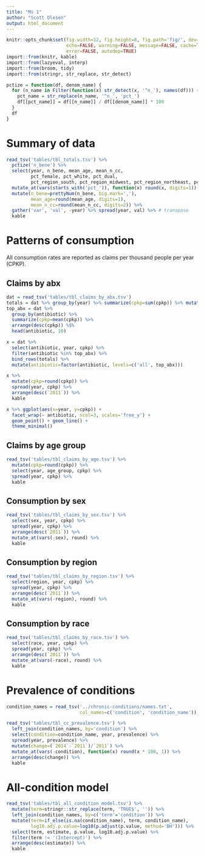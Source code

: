 ```yaml
---
title: "Ms 1"
author: "Scott Olesen"
output: html_document
---
```


```r
knitr::opts_chunk$set(fig.width=12, fig.height=8, fig.path='fig/', dev=c('pdf', 'png'),
                      echo=FALSE, warning=FALSE, message=FALSE, cache=TRUE,
                      error=FALSE, autodep=TRUE)
import::from(knitr, kable)
import::from(lazyeval, interp)
import::from(broom, tidy)
import::from(stringr, str_replace, str_detect)

pctize = function(df, denom_name) {
  for (n_name in Filter(function(x) str_detect(x, '^n_'), names(df))) {
    pct_name = str_replace(n_name, '^n_', 'pct_')
    df[[pct_name]] = df[[n_name]] / df[[denom_name]] * 100
  }
  df
}
```

# Summary of data

```r
read_tsv('tables/tbl_totals.tsv') %>%
  pctize('n_bene') %>%
  select(year, n_bene, mean_age, mean_n_cc,
         pct_female, pct_white, pct_dual,
         pct_region_south, pct_region_midwest, pct_region_northeast, pct_region_west) %>%
  mutate_at(vars(starts_with('pct_')), function(x) round(x, digits=1)) %>%
  mutate(n_bene=prettyNum(n_bene, big.mark=','),
         mean_age=round(mean_age, digits=1),
         mean_n_cc=round(mean_n_cc, digits=2)) %>%
  gather('var', 'val', -year) %>% spread(year, val) %>% # transpose
  kable
```

# Patterns of consumption

All consumption rates are reported as claims per thousand people per year (CPKP).

## Claims by abx

```r
dat = read_tsv('tables/tbl_claims_by_abx.tsv')
totals = dat %>% group_by(year) %>% summarize(cpkp=sum(cpkp)) %>% mutate(antibiotic='all')
top_abx = dat %>%
  group_by(antibiotic) %>%
  summarize(cpkp=mean(cpkp)) %>%
  arrange(desc(cpkp)) %$%
  head(antibiotic, 10)

x = dat %>%
  select(antibiotic, year, cpkp) %>%
  filter(antibiotic %in% top_abx) %>%
  bind_rows(totals) %>%
  mutate(antibiotic=factor(antibiotic, levels=c('all', top_abx)))

x %>%
  mutate(cpkp=round(cpkp)) %>%
  spread(year, cpkp) %>%
  arrange(desc(`2011`)) %>%
  kable

x %>% ggplot(aes(x=year, y=cpkp)) +
  facet_wrap(~ antibiotic, ncol=3, scales='free_y') +
  geom_point() + geom_line() +
  theme_minimal()
```

## Claims by age group

```r
read_tsv('tables/tbl_claims_by_age.tsv') %>%
  mutate(cpkp=round(cpkp)) %>%
  select(year, age_group, cpkp) %>%
  spread(year, cpkp) %>%
  kable
```

## Consumption by sex

```r
read_tsv('tables/tbl_claims_by_sex.tsv') %>%
  select(sex, year, cpkp) %>%
  spread(year, cpkp) %>%
  arrange(desc(`2011`)) %>% 
  mutate_at(vars(-sex), round) %>%
  kable
```

## Consumption by region

```r
read_tsv('tables/tbl_claims_by_region.tsv') %>%
  select(region, year, cpkp) %>%
  spread(year, cpkp) %>%
  arrange(desc(`2011`)) %>% 
  mutate_at(vars(-region), round) %>%
  kable
```

## Consumption by race

```r
read_tsv('tables/tbl_claims_by_race.tsv') %>%
  select(race, year, cpkp) %>%
  spread(year, cpkp) %>%
  arrange(desc(`2011`)) %>% 
  mutate_at(vars(-race), round) %>%
  kable
```

# Prevalence of conditions

```r
condition_names = read_tsv('../chronic-conditions/names.txt',
                           col_names=c('condition', 'condition_name'))

read_tsv('tables/tbl_cc_prevalence.tsv') %>%
  left_join(condition_names, by='condition') %>%
  select(condition=condition_name, year, prevalence) %>%
  spread(year, prevalence) %>%
  mutate(change=(`2014`-`2011`)/`2011`) %>%
  mutate_at(vars(-condition), function(x) round(x * 100, 1)) %>%
  arrange(desc(change)) %>%
  kable
```

# All-condition model

```r
read_tsv('tables/tbl_all_condition_model.tsv') %>%
  mutate(term=stringr::str_replace(term, 'TRUE$', '')) %>%
  left_join(condition_names, by=c('term'='condition')) %>%
  mutate(term=if_else(is.na(condition_name), term, condition_name),
         log10.adj.p.value=log10(p.adjust(p.value, method='BH'))) %>%
  select(term, estimate, p.value, log10.adj.p.value) %>%
  filter(term != '(Intercept)') %>%
  arrange(desc(estimate)) %>%
  kable
```
